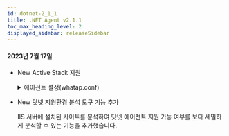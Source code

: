 ```yaml
---
id: dotnet-2_1_1
title: .NET Agent v2.1.1
toc_max_heading_level: 2
displayed_sidebar: releaseSidebar
---
```


#### 2023년 7월 17일

* <Status>New</Status> Active Stack 지원

  <details>
  <summary>에이전트 설정(whatap.conf)</summary>
  
  **active_stack_enabled** <span class='type'>Boolean</span>

  기본값 `true`

  액티브 스택 추적을 활성화합니다. **분석** > **스택** 메뉴의 **탑 스택** 및 **유니크 스택**, **액티브 스택**이 해당합니다.

  </details>

* <Status>New</Status> 닷넷 지원환경 분석 도구 기능 추가

  IIS 서버에 설치된 사이트를 분석하여 닷넷 에이전트 지원 가능 여부를 보다 세밀하게 분석할 수 있는 기능을 추가했습니다.